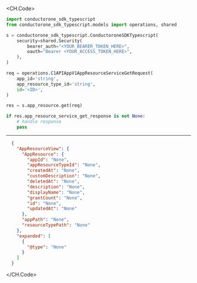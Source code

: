 
<CH.Code>
```python Get.py
import conductorone_sdk_typescript
from conductorone_sdk_typescript.models import operations, shared

s = conductorone_sdk_typescript.ConductoroneSDKTypescript(
    security=shared.Security(
        bearer_auth="<YOUR_BEARER_TOKEN_HERE>",
        oauth="Bearer <YOUR_ACCESS_TOKEN_HERE>",
    ),
)

req = operations.C1APIAppV1AppResourceServiceGetRequest(
    app_id='string',
    app_resource_type_id='string',
    id='<ID>',
)

res = s.app_resource.get(req)

if res.app_resource_service_get_response is not None:
    # handle response
    pass
```
---

```json Example Response
  {
    "AppResourceView": {
      "AppResource": {
        "appId": "None",
        "appResourceTypeId": "None",
        "createdAt": "None",
        "customDescription": "None",
        "deletedAt": "None",
        "description": "None",
        "displayName": "None",
        "grantCount": "None",
        "id": "None",
        "updatedAt": "None"
      },
      "appPath": "None",
      "resourceTypePath": "None"
    },
    "expanded": [
      {
        "@type": "None"
      }
    ]
  }
```
</CH.Code>
